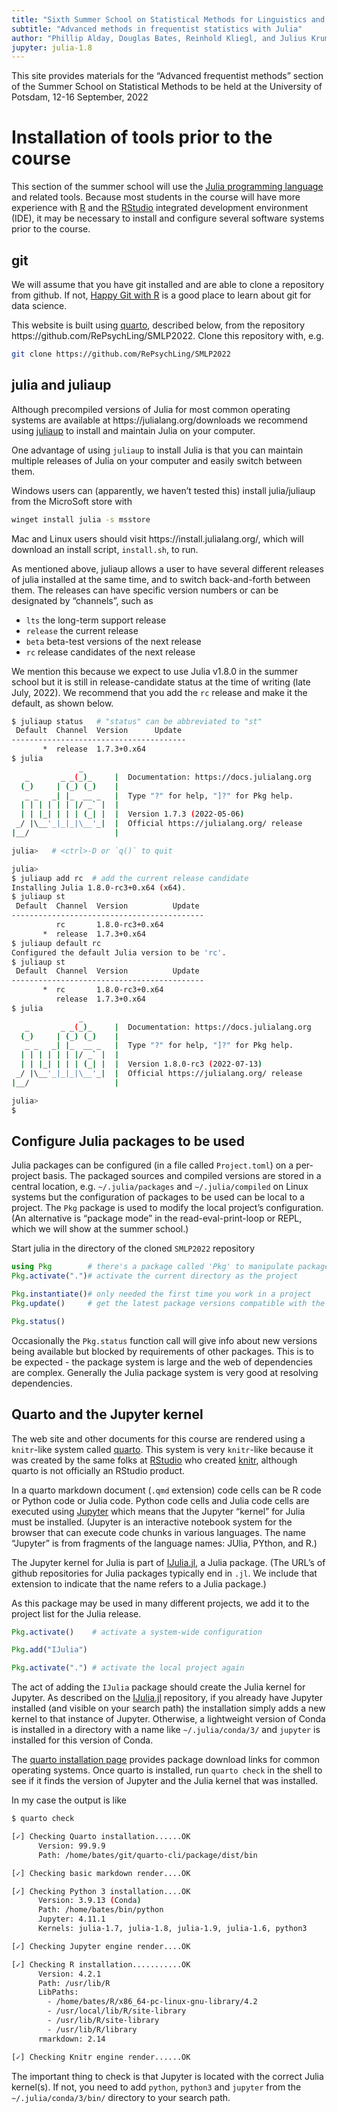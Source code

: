 ```yaml
---
title: "Sixth Summer School on Statistical Methods for Linguistics and Psychology"
subtitle: "Advanced methods in frequentist statistics with Julia"
author: "Phillip Alday, Douglas Bates, Reinhold Kliegl, and Julius Krumbiegel"
jupyter: julia-1.8
---
```


This site provides materials for the "Advanced frequentist methods" section of the Summer School on Statistical Methods to be held at the University of Potsdam, 12-16 September, 2022

# Installation of tools prior to the course

This section of the summer school will use the [Julia programming language](https://julialang.org/) and related tools.
Because most students in the course will have more experience with [R](https://r-project.org) and the [RStudio](https://rstudio.com) integrated development environment (IDE), it may be necessary to install and configure several software systems prior to the course.

## git

We will assume that you have git installed and are able to clone a repository from github.
If not, [Happy Git with R](https://happygitwithr.org/) is a good place to learn about git for data science.

This website is built using [quarto](https://quarto.org), described below, from the repository https://github.com/RePsychLing/SMLP2022.
Clone this repository with, e.g.

```sh
git clone https://github.com/RePsychLing/SMLP2022
```

## julia and juliaup

Although precompiled versions of Julia for most common operating systems are available at https://julialang.org/downloads we recommend using [juliaup](https://github.com/JuliaLang/juliaup) to install and maintain Julia on your computer.

One advantage of using `juliaup` to install Julia is that you can maintain multiple releases of Julia on your computer and easily switch between them.

Windows users can (apparently, we haven't tested this) install julia/juliaup from the MicroSoft store with

```sh
winget install julia -s msstore
```

Mac and Linux users should visit https://install.julialang.org/, which will download an install script, `install.sh`, to run.

As mentioned above, juliaup allows a user to have several different releases of julia installed at the same time, and to switch back-and-forth between them.
The releases can have specific version numbers or can be designated by "channels", such as

- `lts` the long-term support release
- `release` the current release
- `beta` beta-test versions of the next release
- `rc` release candidates of the next release

We mention this because we expect to use Julia v1.8.0 in the summer school but it is still in release-candidate status at the time of writing (late July, 2022).
We recommend that you add the `rc` release and make it the default, as shown below.

```bash
$ juliaup status   # "status" can be abbreviated to "st"
 Default  Channel  Version      Update 
---------------------------------------
       *  release  1.7.3+0.x64         
$ julia
               _
   _       _ _(_)_     |  Documentation: https://docs.julialang.org
  (_)     | (_) (_)    |
   _ _   _| |_  __ _   |  Type "?" for help, "]?" for Pkg help.
  | | | | | | |/ _` |  |
  | | |_| | | | (_| |  |  Version 1.7.3 (2022-05-06)
 _/ |\__'_|_|_|\__'_|  |  Official https://julialang.org/ release
|__/                   |

julia>   # <ctrl>-D or `q()` to quit

julia> 
$ juliaup add rc  # add the current release candidate
Installing Julia 1.8.0-rc3+0.x64 (x64).
$ juliaup st
 Default  Channel  Version          Update 
-------------------------------------------
          rc       1.8.0-rc3+0.x64         
       *  release  1.7.3+0.x64             
$ juliaup default rc
Configured the default Julia version to be 'rc'.
$ juliaup st
 Default  Channel  Version          Update 
-------------------------------------------
       *  rc       1.8.0-rc3+0.x64         
          release  1.7.3+0.x64             
$ julia
               _
   _       _ _(_)_     |  Documentation: https://docs.julialang.org
  (_)     | (_) (_)    |
   _ _   _| |_  __ _   |  Type "?" for help, "]?" for Pkg help.
  | | | | | | |/ _` |  |
  | | |_| | | | (_| |  |  Version 1.8.0-rc3 (2022-07-13)
 _/ |\__'_|_|_|\__'_|  |  Official https://julialang.org/ release
|__/                   |

julia> 
$
```

## Configure Julia packages to be used

Julia packages can be configured (in a file called `Project.toml`) on a per-project basis.
The packaged sources and compiled versions are stored in a central location, e.g. `~/.julia/packages` and `~/.julia/compiled` on Linux systems but the configuration of packages to be used can be local to a project.
The `Pkg` package is used to modify the local project's configuration.
(An alternative is "package mode" in the read-eval-print-loop or REPL, which we will show at the summer school.)

Start julia in the directory of the cloned `SMLP2022` repository

```julia
using Pkg        # there's a package called 'Pkg' to manipulate package configs
Pkg.activate(".")# activate the current directory as the project
```

```julia
Pkg.instantiate()# only needed the first time you work in a project
Pkg.update()     # get the latest package versions compatible with the project
```

```julia
Pkg.status()
```

Occasionally the `Pkg.status` function call will give info about new versions being available but blocked by requirements of other packages.
This is to be expected - the package system is large and the web of dependencies are complex.
Generally the Julia package system is very good at resolving dependencies.

## Quarto and the Jupyter kernel

The web site and other documents for this course are rendered using a `knitr`-like system called [quarto](https://quarto.org).
This system is very `knitr`-like because it was created by the same folks at [RStudio](https://rstudio.com) who created [knitr](https://en.wikipedia.org/wiki/Knitr), although quarto is not officially an RStudio product.

In a quarto markdown document (`.qmd` extension) code cells can be R code or Python code or Julia code.
Python code cells and Julia code cells are executed using [Jupyter](https://jupyter.org) which means that the Jupyter "kernel" for Julia must be installed.
(Jupyter is an interactive notebook system for the browser that can execute code chunks in various languages. The name "Jupyter" is from fragments of the language names: JUlia, PYthon, and R.)

The Jupyter kernel for Julia is part of [IJulia.jl](https://github.com/JuliaLang/IJulia.jl), a Julia package.
(The URL's of github repositories for Julia packages typically end in `.jl`.  We include that extension to indicate that the name refers to a Julia package.)

As this package may be used in many different projects, we add it to the project list for the Julia release.

```julia
Pkg.activate()    # activate a system-wide configuration
```

```julia
Pkg.add("IJulia")
```

```julia
Pkg.activate(".") # activate the local project again
```

The act of adding the `IJulia` package should create the Julia kernel for Jupyter.
As described on the [IJulia.jl](https://github.com/JuliaLang/IJulia.jl) repository, if you already have Jupyter installed (and visible on your search path) the installation simply adds a new kernel to that instance of Jupyter.
Otherwise, a lightweight version of Conda is installed in a directory with a name like `~/.julia/conda/3/` and `jupyter` is installed for this version of Conda.

The [quarto installation page](https://quarto.org/docs/get-started/) provides package download links for common operating systems.
Once quarto is installed, run `quarto check` in the shell to see if it finds the version of Jupyter and the Julia kernel that was installed.

In my case the output is like

```bash
$ quarto check

[✓] Checking Quarto installation......OK
      Version: 99.9.9
      Path: /home/bates/git/quarto-cli/package/dist/bin

[✓] Checking basic markdown render....OK

[✓] Checking Python 3 installation....OK
      Version: 3.9.13 (Conda)
      Path: /home/bates/bin/python
      Jupyter: 4.11.1
      Kernels: julia-1.7, julia-1.8, julia-1.9, julia-1.6, python3

[✓] Checking Jupyter engine render....OK

[✓] Checking R installation...........OK
      Version: 4.2.1
      Path: /usr/lib/R
      LibPaths:
        - /home/bates/R/x86_64-pc-linux-gnu-library/4.2
        - /usr/local/lib/R/site-library
        - /usr/lib/R/site-library
        - /usr/lib/R/library
      rmarkdown: 2.14

[✓] Checking Knitr engine render......OK
```

The important thing to check is that Jupyter is located with the correct Julia kernel(s).
If not, you need to add `python`, `python3` and `jupyter` from the `~/.julia/conda/3/bin/` directory to your search path.

